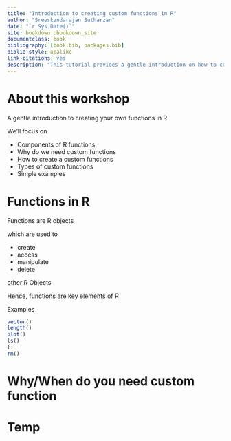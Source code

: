 ```yaml
--- 
title: "Introduction to creating custom functions in R"
author: "Sreeskandarajan Sutharzan"
date: "`r Sys.Date()`"
site: bookdown::bookdown_site
documentclass: book
bibliography: [book.bib, packages.bib]
biblio-style: apalike
link-citations: yes
description: "This tutorial provides a gentle introduction on how to create custom functions in R"
---
```


# About this workshop
A gentle introduction to creating your own functions in R


We'll focus on



* Components of R functions
* Why do we need custom functions
* How to create a custom functions
* Types of custom functions
* Simple examples

# Functions in R
Functions are R objects

which are used to

* create
* access
* manipulate
* delete

other R Objects



Hence, functions are key elements of R

Examples
```r
vector()
length()
plot()
ls()
[]
rm()
```


# Why/When do you need custom function
# Temp
